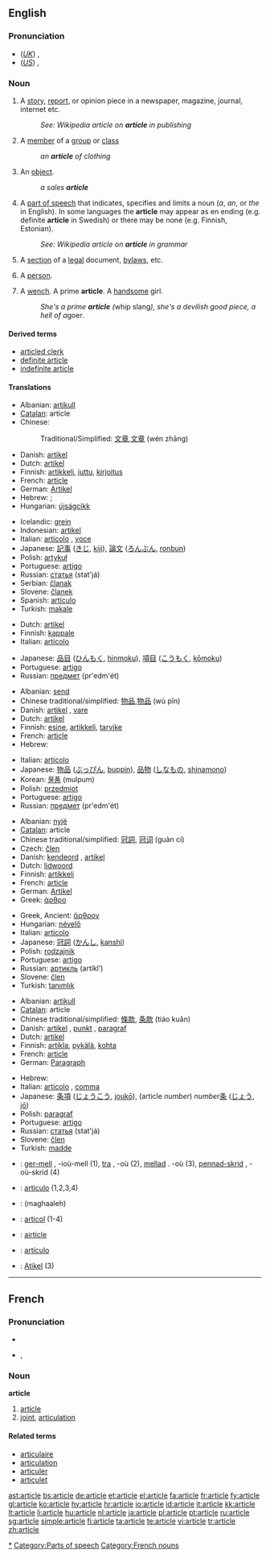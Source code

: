 ==English==

===Pronunciation===
* (''[[Received Pronunciation|UK]]'') {{IPA|/ˈɑːtɪkəl/}}, {{SAMPA|/"A:tIk@l/}}
* (''[[General American|US]]'') {{IPA|/ˈɑɹtɪkl̩/}}, {{SAMPA|/"Ar\tIkl/}}
*: {{rhymes|ɑː(r)tɪkəl}}

===Noun===
{{en-noun}}

# A [[story]], [[report]], or opinion piece in a newspaper, magazine, journal, internet etc.
#: ''See: Wikipedia article on '''article''' in publishing''   {{w|article (publishing)}}
# A [[member]] of a [[group]] or [[class]]
#: ''an '''article''' of clothing''
# An [[object]].
#: ''a sales '''article'''''
# {{context|grammar}} A [[part of speech]] that indicates, specifies and limits a noun (''a'', ''an'', or ''the'' in English). In some languages the '''article''' may appear as en ending (e.g. definite '''article''' in Swedish) or there may be none (e.g. Finnish, Estonian).
#: ''See: Wikipedia article on '''article''' in grammar''  {{w|article (grammar)}}
# A [[section]] of a [[legal]] document, [[bylaw]]s, etc.
# {{context|derogatory}} A [[person]].
# {{1811}} A [[wench]]. A prime '''article'''. A [[handsome]] girl.
#: ''She's a prime '''article''' (''whip slang''), she's a devilish good piece, a hell of a ''goer''.''

====Derived terms====
* [[articled clerk]]
* [[definite article]]
* [[indefinite article]]

====Translations====
{{trans-top|story, report, or opinion piece}}
* Albanian: [[artikull]]
* [[Catalan]]: article {{m}}
* Chinese:
*: Traditional/Simplified: [[文章]],[[文章]] (wén zhāng)
* Danish: [[artikel]] {{c}}
* Dutch: [[artikel]] {{n}}
* Finnish: [[artikkeli]], [[juttu]], [[kirjoitus]]
* French: [[#French|article]] {{m}}
* German: [[Artikel]] {{m}}
* Hebrew: {{he-translation|כתבה|katavá}} {{f}}; {{he-translation|מאמר|ma`amár}} {{m}}
* Hungarian: [[újságcikk]]
{{trans-mid}}
* Icelandic: [[grein#Icelandic|grein]] {{f}}
* Indonesian: [[artikel]]
* Italian: [[articolo]] {{m}}, [[voce]] {{f}}
* Japanese: [[記事]] ([[きじ]], [[kiji]]), [[論文]] ([[ろんぶん]], [[ronbun]])
* Polish: [[artykuł]] {{m}}
* Portuguese: [[artigo]] {{m}}
* Russian: [[статья]] (stat'já) {{f}}
* Serbian: [[članak]] {{m}}
* Slovene: [[članek]] {{m}}
* Spanish: [[artículo]] {{m}}
* Turkish: [[makale]]
{{trans-bottom}}

{{trans-top|member of a group or class}}
* Dutch: [[artikel]] {{n}}
* Finnish: [[kappale]]
* Italian: [[articolo]] {{m}}
{{trans-mid}}
* Japanese: [[品目]] ([[ひんもく]], [[hinmoku]]), [[項目]] ([[こうもく]], [[kōmoku]])
* Portuguese: [[artigo]] {{m}}
* Russian: [[предмет]] (pr'edm'ét) {{m}}
{{trans-bottom}}

{{trans-top|object}}
* Albanian: [[send]]
* Chinese traditional/simplified: [[物品]],[[物品]] (wù pǐn)
* Danish: [[artikel]] {{c}}, [[vare]] {{c}}
* Dutch: [[artikel]] {{n}}
* Finnish: [[esine]], [[artikkeli]], [[tarvike]]
* French: [[#French|article]] {{m}}
* Hebrew: {{he-translation|חפץ|khéfets}} {{m}}
{{trans-mid}}
* Italian: [[articolo]] {{m}}
* Japanese: [[物品]] ([[ぶっぴん]], [[buppin]]), [[品物]] ([[しなもの]], [[shinamono]])
* Korean: [[물품]] (mulpum)
* Polish: [[przedmiot]] {{m}}
* Portuguese: [[artigo]] {{m}}
* Russian: [[предмет]] (pr'edm'ét) {{m}}
{{trans-bottom}}

{{trans-top|part of speech that specifies a noun}}
* Albanian: [[nyjë]]
* [[Catalan]]: article {{m}}
* Chinese traditional/simplified: [[冠詞]], [[冠词]] (guàn cí)
* Czech: [[člen]] {{m}}
* Danish: [[kendeord]] {{n}}, [[artikel]] {{c}}
* Dutch: [[lidwoord]] {{n}}
* Finnish: [[artikkeli]]
* French: [[#French|article]] {{m}}
* German: [[Artikel]] {{m}}
* Greek: [[άρθρο]] {{n}}
{{trans-mid}}
* Greek, Ancient: [[ἄρθρον]] {{n}}
* Hungarian: [[névelő]]
* Italian: [[articolo]] {{m}}
* Japanese: [[冠詞]] ([[かんし]], [[kanshi]])
* Polish: [[rodzajnik]] {{m}}
* Portuguese: [[artigo]] {{m}}
* Russian: [[артикль]] (artíkl’) {{m}}
* Slovene: [[člen]] {{m}}
* Turkish: [[tanımlık]]
{{trans-bottom}}

{{trans-top|section of a legal document}}
* Albanian: [[artikull]]
* [[Catalan]]: article {{m}}
* Chinese traditional/simplified: [[條款]], [[条款]] (tiáo kuǎn)
* Danish: [[artikel]] {{c}}, [[punkt]] {{n}}, [[paragraf]] {{c}}
* Dutch: [[artikel]] {{n}}
* Finnish: [[artikla]], [[pykälä]], [[kohta]]
* French: [[#French|article]] {{m}}
* German: [[Paragraph]] {{m}}
{{trans-mid}}
* Hebrew: {{he-translation|סעיף|se`íf}} {{m}}
* Italian: [[articolo]] {{m}}, [[comma]] {{m}}
* Japanese: [[条項]] ([[じょうこう]], [[joukō]]), (article ''number'') ''number''[[条]] ([[じょう]], [[jō]])
* Polish: [[paragraf]] {{m}}
* Portuguese: [[artigo]] {{m}}
* Russian: [[статья]] (stat'já) {{f}}
* Slovene: [[člen]] {{m}}
* Turkish: [[madde]]
{{trans-bottom}}

{{checktrans-top}}
* {{ttbc|Breton}}: [[ger-mell]] {{m}}, -ioù-mell {{p}} (1), [[tra]] {{f}}, -où {{p}} (2), [[mellad]] {{m}}. -où {{p}}(3), [[pennad-skrid]] {{m}}, -où-skrid {{p}} (4)
* {{ttbc|Interlingua}}: [[articulo]] (1,2,3,4)
* {{ttbc|Persian}}: {{fa-Arab|[[مقاله]]}} (maghaaleh)
* {{ttbc|Romanian}}: [[articol]] {{n}} (1-4)
* {{ttbc|Scots}}: [[airticle]]
* {{ttbc|Spanish}}: [[artículo]] {{m}}
* {{ttbc|Tok Pisin}}: [[Atikel]] (3)
{{trans-bottom}}

[[Category:Articles|*]]
[[Category:Parts of speech]]

----

==French==

===Pronunciation===
* {{audio|Fr-article.ogg|audio}}
* {{IPA|/aʁ.tikl/|lang=fr}}, {{SAMPA|/aR.tikl/}}

===Noun===
'''article''' {{m}}

# [[#English|article]]
# [[joint]], [[articulation]]

====Related terms====
* [[articulaire]]
* [[articulation#French|articulation]]
* [[articuler]]
* [[articulet]]

[[Category:French nouns]]

[[ast:article]]
[[bs:article]]
[[de:article]]
[[et:article]]
[[el:article]]
[[fa:article]]
[[fr:article]]
[[fy:article]]
[[gl:article]]
[[ko:article]]
[[hy:article]]
[[hr:article]]
[[io:article]]
[[id:article]]
[[it:article]]
[[kk:article]]
[[lt:article]]
[[li:article]]
[[hu:article]]
[[nl:article]]
[[ja:article]]
[[pl:article]]
[[pt:article]]
[[ru:article]]
[[sg:article]]
[[simple:article]]
[[fi:article]]
[[ta:article]]
[[te:article]]
[[vi:article]]
[[tr:article]]
[[zh:article]]